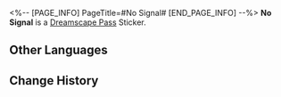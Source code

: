 <%-- [PAGE_INFO]
PageTitle=#No Signal#
[END_PAGE_INFO] --%>
{{Stub|Location information}}
{{Item Infobox
|id          = 223408
|image       = Dreamscape Pass Sticker No Signal.png
|type        = Dreamscape Pass Sticker
|type2       = Eldritch Dreamfall (I) Stickers
|invCategory = 
|rarity      = 4
|effect      = 
|description = Digital stickers that can be used to decorate the pages of the Dreamtour Handbook. They come in many different styles.
|source1     = [[Meet the celebrated Ace Gambler in Aideen Park]]
}}
{{Description|Do you know what Skin Effect is? Look it up.}}
'''No Signal''' is a [[Dreamscape Pass]] Sticker.

==Other Languages==
{{Other Languages
|en   = No Signal
|zhs  = 无信号
|zht  = 無訊號
|ja   = 信号なし
|ko   = 신호 없음
|es   = Sin señal
|fr   = Aucun signal
|ru   = Нет сигнала
|th   = ไม่มีสัญญาณ
|vi   = Không Tín Hiệu
|de   = Kein Signal
|id   = Tidak Ada Sinyal
|pt   = Sem Sinal
}}

==Change History==
{{Change History|2.0}}